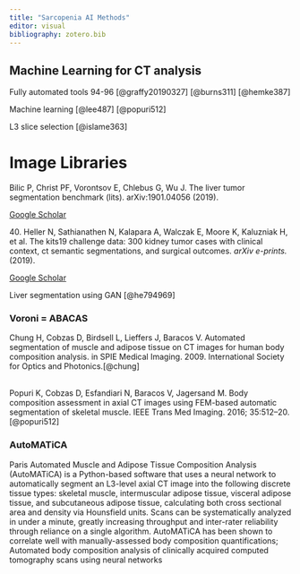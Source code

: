 ```yaml
---
title: "Sarcopenia AI Methods"
editor: visual
bibliography: zotero.bib
---
```


## Machine Learning for CT analysis

Fully automated tools 94-96 [@graffy20190327] [@burns311] [@hemke387]

Machine learning [@lee487] [@popuri512]

L3 slice selection [@islame363]

# Image Libraries

Bilic P, Christ PF, Vorontsov E, Chlebus G, Wu J. The liver tumor segmentation benchmark (lits). arXiv:1901.04056 (2019).

[Google Scholar](http://scholar.google.com/scholar_lookup?author=P+Bilic&author=PF+Christ&author=E+Vorontsov&author=G+Chlebus&author=J+Wu+&publication_year=2019&title=The+liver+tumor+segmentation+benchmark+(lits))

40\. Heller N, Sathianathen N, Kalapara A, Walczak E, Moore K, Kaluzniak H, et al. The kits19 challenge data: 300 kidney tumor cases with clinical context, ct semantic segmentations, and surgical outcomes. *arXiv e-prints.* (2019).

[Google Scholar](http://scholar.google.com/scholar_lookup?author=N+Heller&author=N+Sathianathen&author=A+Kalapara&author=E+Walczak&author=K+Moore&author=H+Kaluzniak+&publication_year=2019&title=The+kits19+challenge+data%3A+300+kidney+tumor+cases+with+clinical+context,+ct+semantic+segmentations,+and+surgical+outcomes&journal=arXiv+e-prints)

Liver segmentation using GAN [@he794969]

### Voroni = ABACAS


Chung H, Cobzas D, Birdsell L, Lieffers J, Baracos V. Automated segmentation of muscle and adipose tissue on CT images for human body composition analysis. in SPIE Medical Imaging. 2009. International Society for Optics and Photonics.[@chung]  

\
Popuri K, Cobzas D, Esfandiari N, Baracos V, Jagersand M. Body composition assessment in axial CT images using FEM-based automatic segmentation of skeletal muscle. IEEE Trans Med Imaging. 2016; 35:512--20. [@popuri512]

### AutoMATiCA

Paris Automated Muscle and Adipose Tissue Composition Analysis (AutoMATiCA) is a Python-based software that uses a neural network to automatically segment an L3-level axial CT image into the following discrete tissue types: skeletal muscle, intermuscular adipose tissue, visceral adipose tissue, and subcutaneous adipose tissue, calculating both cross sectional area and density via Hounsfield units. Scans can be systematically analyzed in under a minute, greatly increasing throughput and inter-rater reliability through reliance on a single algorithm. AutoMATiCA has been shown to correlate well with manually-assessed body composition quantifications; Automated body composition analysis of clinically acquired computed tomography scans using neural networks
